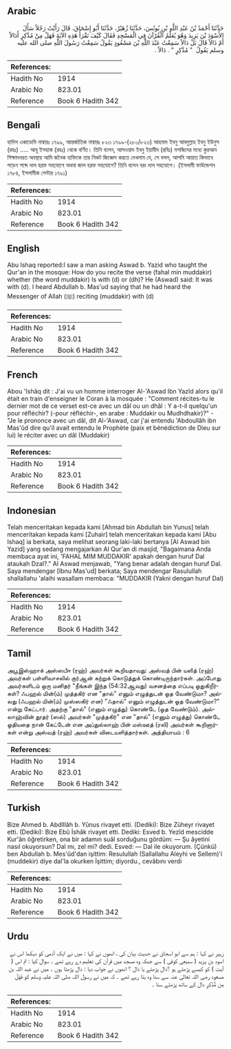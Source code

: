 ## Arabic


<div dir="rtl" lang="ar" style={{fontSize:'larger',backgroundColor:'#f8f9fa',padding:20}}>
حَدَّثَنَا أَحْمَدُ بْنُ عَبْدِ اللَّهِ بْنِ يُونُسَ، حَدَّثَنَا زُهَيْرٌ، حَدَّثَنَا أَبُو إِسْحَاقَ، قَالَ رَأَيْتُ رَجُلاً سَأَلَ الأَسْوَدَ بْنَ يَزِيدَ وَهُوَ يُعَلِّمُ الْقُرْآنَ فِي الْمَسْجِدِ فَقَالَ كَيْفَ تَقْرَأُ هَذِهِ الآيَةَ فَهَلْ مِنْ مُدَّكِرٍ أَدَالاً أَمْ ذَالاً قَالَ بَلْ دَالاً سَمِعْتُ عَبْدَ اللَّهِ بْنَ مَسْعُودٍ يَقُولُ سَمِعْتُ رَسُولَ اللَّهِ صلى الله عليه وسلم يَقُولُ ‏ "‏ مُدَّكِرٍ ‏"‏ ‏.‏ دَالاً ‏.‏
</div>
<div style={{backgroundColor:'#f8f9fa',padding:20, marginBottom: 10}}><table> <thead> <tr> <th>References:</th> <th></th> </tr> </thead> <tbody><tr><td>Hadith No</td><td>1914</td></tr><tr><td>Arabic No</td><td>823.01</td></tr><tr><td>Reference</td><td>Book 6 Hadith 342</td></tr></tbody></table></div>

## Bengali


<div dir="ltr" lang="bn" style={{fontSize:'larger',backgroundColor:'#f8f9fa',padding:20}}>
হাদিস একাডেমি নাম্বারঃ ১৭৯৯, আন্তর্জাতিক নাম্বারঃ ৮২৩ ১৭৯৯-(২৮০/৮২৩) আহমাদ ইবনু আবদুল্লাহ ইবনু ইউনুস (রহঃ) ..... আবূ ইসহাক (রহঃ) থেকে বর্ণিত। তিনি বলেন, আসওয়াদ ইবনু ইয়াযীদ (রযিঃ) মসজিদের মধ্যে কুরআন শিক্ষাদনরত অবস্থায় আমি জনৈক ব্যক্তিকে তার নিকট জিজ্ঞেস করতে দেখলাম যে, সে বলল, আপনি আয়াত কিভাবে পড়েন শব্দে দাল হরফ সহযোগে অথবা জাল হরফ সহযোগে? তিনি বলেন বরং দাল সহযোগে। (ইসলামী ফাউন্ডেশন ১৭৮৪, ইসলামীক সেন্টার ১৭৯১)
</div>
<div style={{backgroundColor:'#f8f9fa',padding:20, marginBottom: 10}}><table> <thead> <tr> <th>References:</th> <th></th> </tr> </thead> <tbody><tr><td>Hadith No</td><td>1914</td></tr><tr><td>Arabic No</td><td>823.01</td></tr><tr><td>Reference</td><td>Book 6 Hadith 342</td></tr></tbody></table></div>

## English


<div dir="ltr" lang="en" style={{fontSize:'larger',backgroundColor:'#f8f9fa',padding:20}}>
Abu Ishaq reported:I saw a man asking Aswad b. Yazid who taught the Qur'an in the mosque: How do you recite the verse (fahal min muddakir) whether (the word muddakir) Is with (d) or (dh)? He (Aswad) said: It was with (d). I heard Abdullah b. Mas'ud saying that he had heard the Messenger of Allah (ﷺ) reciting (muddakir) with (d)
</div>
<div style={{backgroundColor:'#f8f9fa',padding:20, marginBottom: 10}}><table> <thead> <tr> <th>References:</th> <th></th> </tr> </thead> <tbody><tr><td>Hadith No</td><td>1914</td></tr><tr><td>Arabic No</td><td>823.01</td></tr><tr><td>Reference</td><td>Book 6 Hadith 342</td></tr></tbody></table></div>

## French


<div dir="ltr" lang="fr" style={{fontSize:'larger',backgroundColor:'#f8f9fa',padding:20}}>
Abou 'Ishâq dit : J'ai vu un homme interroger Al-'Aswad Ibn Yazîd alors qu'il était en train d'enseigner le Coran à la mosquée : "Comment récites-tu le dernier mot de ce verset est-ce avec un dâl ou un dhâl : Y a-t-il quelqu'un pour réfléchir? (-pour réfléchir-, en arabe : Muddakir ou Mudhdhakir)?" - "Je le prononce avec un dâl, dit Al-'Aswad, car j'ai entendu 'Abdoullâh ibn Mas'ûd dire qu'il avait entendu le Prophète (paix et bénédiction de Dieu sur lui) le réciter avec un dâl (Muddakir)
</div>
<div style={{backgroundColor:'#f8f9fa',padding:20, marginBottom: 10}}><table> <thead> <tr> <th>References:</th> <th></th> </tr> </thead> <tbody><tr><td>Hadith No</td><td>1914</td></tr><tr><td>Arabic No</td><td>823.01</td></tr><tr><td>Reference</td><td>Book 6 Hadith 342</td></tr></tbody></table></div>

## Indonesian


<div dir="ltr" lang="id" style={{fontSize:'larger',backgroundColor:'#f8f9fa',padding:20}}>
Telah menceritakan kepada kami [Ahmad bin Abdullah bin Yunus] telah menceritakan kepada kami [Zuhair] telah menceritakan kepada kami [Abu Ishaq] ia berkata, saya melihat seorang laki-laki bertanya [Al Aswad bin Yazid] yang sedang mengajarkan Al Qur'an di masjid, "Bagaimana Anda membaca ayat ini, 'FAHAL MIM MUDDAKIR' apakah dengan huruf Dal ataukah Dzal?." Al Aswad menjawab, "Yang benar adalah dengan huruf Dal. Saya mendengar [Ibnu Mas'ud] berkata; Saya mendengar Rasulullah shallallahu 'alaihi wasallam membaca: "MUDDAKIR (Yakni dengan huruf Dal)
</div>
<div style={{backgroundColor:'#f8f9fa',padding:20, marginBottom: 10}}><table> <thead> <tr> <th>References:</th> <th></th> </tr> </thead> <tbody><tr><td>Hadith No</td><td>1914</td></tr><tr><td>Arabic No</td><td>823.01</td></tr><tr><td>Reference</td><td>Book 6 Hadith 342</td></tr></tbody></table></div>

## Tamil


<div dir="ltr" lang="ta" style={{fontSize:'larger',backgroundColor:'#f8f9fa',padding:20}}>
அபூஇஸ்ஹாக் அஸ்ஸபீஈ (ரஹ்) அவர்கள் கூறியதாவது: அஸ்வத் பின் யஸீத் (ரஹ்) அவர்கள் பள்ளிவாசலில் குர்ஆன் கற்றுக் கொடுத்துக் கொண்டிருந்தார்கள். அப்போது அவர்களிடம் ஒரு மனிதர் "நீங்கள் இந்த (54:32ஆவது) வசனத்தை எப்படி ஓதுகிறீர்கள்? ஃபஹல் மின்(ம்) முத்தகிர் என "தால்" எனும் எழுத்துடன் ஓத வேண்டுமா? அல்லது (ஃபஹல் மின்(ம்) முஸ்ஸகிர் என) "ஃதால்" எனும் எழுத்துடன் ஓத வேண்டுமா?" என்று கேட்டார். அதற்கு "தால்" (எனும் எழுத்து) கொண்டே (ஓத வேண்டும்). அல்லாஹ்வின் தூதர் (ஸல்) அவர்கள் "முத்தகிர்" என "தால்" (எனும் எழுத்து) கொண்டே ஓதியதை நான் கேட்டேன் என அப்துல்லாஹ் பின் மஸ்ஊத் (ரலி) அவர்கள் கூறினார்கள் என்று அஸ்வத் (ரஹ்) அவர்கள் விடையளித்தார்கள். அத்தியாயம் : 6
</div>
<div style={{backgroundColor:'#f8f9fa',padding:20, marginBottom: 10}}><table> <thead> <tr> <th>References:</th> <th></th> </tr> </thead> <tbody><tr><td>Hadith No</td><td>1914</td></tr><tr><td>Arabic No</td><td>823.01</td></tr><tr><td>Reference</td><td>Book 6 Hadith 342</td></tr></tbody></table></div>

## Turkish


<div dir="ltr" lang="tr" style={{fontSize:'larger',backgroundColor:'#f8f9fa',padding:20}}>
Bize Ahmed b. Abdlllâh b. Yûnus rivayet etti. (Dediki): Bize Züheyr rivayet etti. (Dediki): Bize Ebû İshâk rivayet etti. Dediki: Esved b. Yezîd mescidde Kur'ân öğretirken, ona bir adamın suâl sorduğunu gördüm: — Şu âyetini nasıl okuyorsun? Dal mı, zel mi? dedi. Esved: — Dal ile okuyorum. (Çünkü) ben Abdullah b. Mes'ûd'dan işittim: Resulullah (Sallallahu Aleyhi ve Sellem)'i (muddekir) diye dal'la okurken İşittim; diyordu., cevâbını verdi
</div>
<div style={{backgroundColor:'#f8f9fa',padding:20, marginBottom: 10}}><table> <thead> <tr> <th>References:</th> <th></th> </tr> </thead> <tbody><tr><td>Hadith No</td><td>1914</td></tr><tr><td>Arabic No</td><td>823.01</td></tr><tr><td>Reference</td><td>Book 6 Hadith 342</td></tr></tbody></table></div>

## Urdu


<div dir="rtl" lang="ur" style={{fontSize:'larger',backgroundColor:'#f8f9fa',padding:20}}>
زہیر نے کہا : ہم سے ابو اسحاق نے حدیث بیان کی ، انھوں نے کہا : میں نے ایک آدمی کو دیکھا اس نے اسود بن یزید ( سبیعی کوفی ) سے جبکہ وہ مسجد میں قرآن کی تعلیم دے رہے تھے ۔ سوال کیا : تم اس ( آیت ) کو کیسے پڑھتے ہو ؟دال پڑھتے یا ذال ؟ انھوں نے جواب دیا : دال پڑھتا ہوں ۔ میں نے عبد اللہ بن مسعود رضی اللہ تعالیٰ عنہ سے سنا وہ بتا رہے تھے ۔ کہ میں نے رسول اللہ صلی اللہ علیہ وسلم کو فَهَلْ مِن مُّدَّكِرٍ‌ دال کے ساتھ پڑھتے سنا ۔
</div>
<div style={{backgroundColor:'#f8f9fa',padding:20, marginBottom: 10}}><table> <thead> <tr> <th>References:</th> <th></th> </tr> </thead> <tbody><tr><td>Hadith No</td><td>1914</td></tr><tr><td>Arabic No</td><td>823.01</td></tr><tr><td>Reference</td><td>Book 6 Hadith 342</td></tr></tbody></table></div>